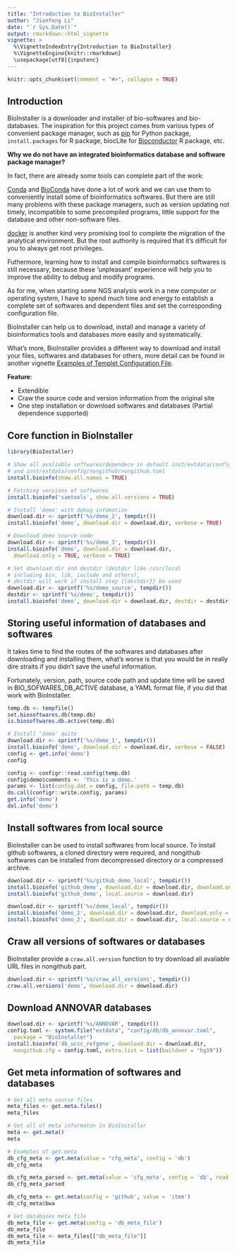 ```yaml
---
title: "Introduction to BioInstaller"
author: "Jianfeng Li"
date: "`r Sys.Date()`"
output: rmarkdown::html_vignette
vignette: >
  %\VignetteIndexEntry{Introduction to BioInstaller}
  %\VignetteEngine{knitr::rmarkdown}
  \usepackage[utf8]{inputenc}
---
```


```r
knitr::opts_chunk$set(comment = "#>", collapse = TRUE)
```

## Introduction

BioInstaller is a downloader and installer of bio-softwares and bio-databases. The inspiration for this project comes from various types of convenient package manager, such as [pip](https://pypi.python.org/pypi/pip) for Python package, `install.packages` for R package, biocLite for [Bioconductor](http://www.bioconductor.org) R package, etc.

**Why we do not have an integrated bioinformatics database and software package manager?**

In fact, there are already some tools can complete part of the work:

[Conda](https://conda.io/docs/intro.html) and [BioConda](http://bioconda.github.io) have done a lot of work and we can use them to conveniently install some of bioinformatics softwares. But there are still many problems with these package managers, such as version updating not timely, incompatible to some precompiled programs, little support for the database and other non-software files.

[docker](https://www.docker.com/) is another kind very promising tool to complete the migration of the analytical environment. But the root authority is required that it's difficult for you to always get root privileges.

Futhermore, learning how to install and compile bioinformatics softwares is still necessary, because these 'unpleasant' experience will help you to improve the ability to debug and modify programs.

As for me, when starting some NGS analysis work in a new computer or operating system, I have to spend much time and energy to
establish a complete set of softwares and dependent files and set the corresponding configuration file.

BioInstaller can help us to download, install and manage a variety of bioinformatics tools and databases more easily and systematically.

What's more, BioInstaller provides a different way to download and install your files, softwares and databases for others, more detail can be found in another vignette [Examples of Templet Configuration File](https://CRAN.R-project.org/package=BioInstaller/vignettes/write_configuration_file.html).

**Feature**:

- Extendible
- Craw the source code and version information from the original site
- One step installation or download softwares and databases (Partial dependence supported)

## Core function in BioInstaller

```r
library(BioInstaller)

# Show all avaliable softwares/dependece in default inst/extdata/config/github/github.toml 
# and inst/extdata/config/nongithub/nongithub.toml
install.bioinfo(show.all.names = TRUE)

# Fetching versions of softwares
install.bioinfo('samtools', show.all.versions = TRUE)

# Install 'demo' with debug infomation
download.dir <- sprintf('%s/demo_2', tempdir())
install.bioinfo('demo', download.dir = download.dir, verbose = TRUE)

# Download demo source code
download.dir <- sprintf('%s/demo_3', tempdir())
install.bioinfo('demo', download.dir = download.dir,
  download.only = TRUE, verbose = TRUE)

# Set download.dir and destdir (destdir like /usr/local 
# including bin, lib, include and others), 
# destdir will work if install step {{destdir}} be used
download.dir <- sprintf('%s/demo_source', tempdir())
destdir <- sprintf('%s/demo', tempdir())
install.bioinfo('demo', download.dir = download.dir, destdir = destdir)
```

## Storing useful information of databases and softwares

It takes time to find the routes of the softwares and databases after downloading and installing them, what’s worse is that you would be in really dire straits if you didn't save the useful information. 

Fortunately, version, path, source code path and update time will be saved in BIO_SOFWARES_DB_ACTIVE database, a YAML format file, if you did that work with BioInstaller.

```r
temp.db <- tempfile()
set.biosoftwares.db(temp.db)
is.biosoftwares.db.active(temp.db)

# Install 'demo' quite
download.dir <- sprintf('%s/demo_1', tempdir())
install.bioinfo('demo', download.dir = download.dir, verbose = FALSE)
config <- get.info('demo')
config

config <- configr::read.config(temp.db)
config$demo$comments <- 'This is a demo.'
params <- list(config.dat = config, file.path = temp.db)
do.call(configr::write.config, params)
get.info('demo')
del.info('demo')
```

## Install softwares from local source

BioInstaller can be used to install softwares from local source. To install github softwares, a cloned directory were required, and nongithub softwares can be installed from decompressed directory or a compressed archive.

```r
download.dir <- sprintf('%s/github_demo_local', tempdir())
install.bioinfo('github_demo', download.dir = download.dir, download.only = TRUE, verbose = FALSE)
install.bioinfo('github_demo', local.source = download.dir)

download.dir <- sprintf('%s/demo_local', tempdir())
install.bioinfo('demo_2', download.dir = download.dir, download.only = TRUE, verbose = FALSE)
install.bioinfo('demo_2', download.dir = download.dir, local.source = sprintf('%s/GRCh37_MT_ensGene.txt.gz', download.dir), decompress = TRUE)
```

## Craw all versions of softwares or databases

BioInstaller provide a `craw.all.version` function to try download all avaliable URL files in nongithub part.

```r
download.dir <- sprintf('%s/craw_all_versions', tempdir())
craw.all.versions('demo', download.dir = download.dir)
```

## Download ANNOVAR databases

```r
download.dir <- sprintf('%s/ANNOVAR', tempdir())
config.toml <- system.file("extdata", "config/db/db_annovar.toml", 
  package = "BioInstaller")
install.bioinfo('db_ucsc_refgene', download.dir = download.dir, 
  nongithub.cfg = config.toml, extra.list = list(buildver = "hg19"))
```

## Get meta information of softwares and databases

```r
# Get all meta source files
meta_files <- get.meta.files()
meta_files

# Get all of meta informaton in BioInstaller
meta <- get.meta()
meta

# Examples of get.meta
db_cfg_meta <- get.meta(value = "cfg_meta", config = 'db')
db_cfg_meta

db_cfg_meta_parsed <- get.meta(value = 'cfg_meta', config = 'db', read.config.params = list(rcmd.parse = TRUE))
db_cfg_meta_parsed

db_cfg_meta <- get.meta(config = 'github', value = 'item')
db_cfg_meta$bwa

# Get databases meta file
db_meta_file <- get.meta(config = 'db_meta_file')
db_meta_file
db_meta_file <- meta_files[["db_meta_file"]]
db_meta_file
```
